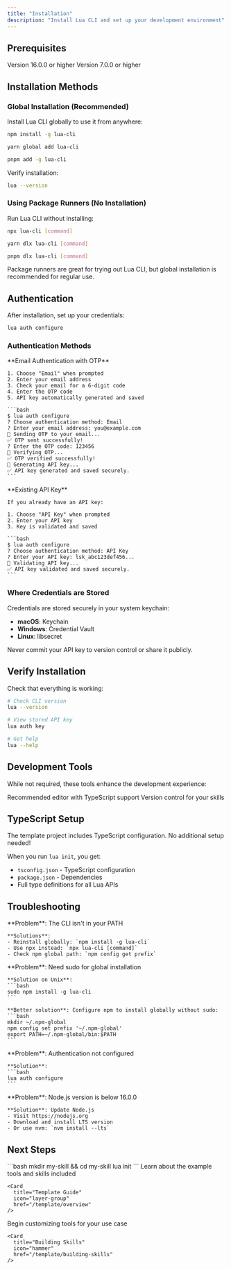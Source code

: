 ```yaml
---
title: "Installation"
description: "Install Lua CLI and set up your development environment"
---
```


## Prerequisites

<CardGroup cols={2}>
  <Card
    title="Node.js"
    icon="node-js"
  >
    Version 16.0.0 or higher
  </Card>
  <Card
    title="npm"
    icon="npm"
  >
    Version 7.0.0 or higher
  </Card>
</CardGroup>

## Installation Methods

### Global Installation (Recommended)

Install Lua CLI globally to use it from anywhere:

<CodeGroup>

```bash npm
npm install -g lua-cli
```

```bash yarn
yarn global add lua-cli
```

```bash pnpm
pnpm add -g lua-cli
```

</CodeGroup>

Verify installation:

```bash
lua --version
```

### Using Package Runners (No Installation)

Run Lua CLI without installing:

<CodeGroup>

```bash npx
npx lua-cli [command]
```

```bash yarn
yarn dlx lua-cli [command]
```

```bash pnpm
pnpm dlx lua-cli [command]
```

</CodeGroup>

<Note>
Package runners are great for trying out Lua CLI, but global installation is recommended for regular use.
</Note>

## Authentication

After installation, set up your credentials:

```bash
lua auth configure
```

### Authentication Methods

<Tabs>
  <Tab title="Email (Recommended)">
    **Email Authentication with OTP**

    1. Choose "Email" when prompted
    2. Enter your email address
    3. Check your email for a 6-digit code
    4. Enter the OTP code
    5. API key automatically generated and saved

    ```bash
    $ lua auth configure
    ? Choose authentication method: Email
    ? Enter your email address: you@example.com
    📧 Sending OTP to your email...
    ✅ OTP sent successfully!
    ? Enter the OTP code: 123456
    🔐 Verifying OTP...
    ✅ OTP verified successfully!
    🔑 Generating API key...
    ✅ API key generated and saved securely.
    ```
  </Tab>

  <Tab title="API Key">
    **Existing API Key**

    If you already have an API key:

    1. Choose "API Key" when prompted
    2. Enter your API key
    3. Key is validated and saved

    ```bash
    $ lua auth configure
    ? Choose authentication method: API Key
    ? Enter your API key: lsk_abc123def456...
    🔐 Validating API key...
    ✅ API key validated and saved securely.
    ```
  </Tab>
</Tabs>

### Where Credentials are Stored

Credentials are stored securely in your system keychain:

- **macOS**: Keychain
- **Windows**: Credential Vault  
- **Linux**: libsecret

<Warning>
Never commit your API key to version control or share it publicly.
</Warning>

## Verify Installation

Check that everything is working:

```bash
# Check CLI version
lua --version

# View stored API key
lua auth key

# Get help
lua --help
```

## Development Tools

While not required, these tools enhance the development experience:

<CardGroup cols={2}>
  <Card
    title="VS Code"
    icon="code"
  >
    Recommended editor with TypeScript support
  </Card>
  <Card
    title="Git"
    icon="git"
  >
    Version control for your skills
  </Card>
</CardGroup>

## TypeScript Setup

The template project includes TypeScript configuration. No additional setup needed!

When you run `lua init`, you get:
- `tsconfig.json` - TypeScript configuration
- `package.json` - Dependencies
- Full type definitions for all Lua APIs

## Troubleshooting

<AccordionGroup>
  <Accordion title="Command not found: lua">
    **Problem**: The CLI isn't in your PATH
    
    **Solutions**:
    - Reinstall globally: `npm install -g lua-cli`
    - Use npx instead: `npx lua-cli [command]`
    - Check npm global path: `npm config get prefix`
  </Accordion>

  <Accordion title="Permission denied">
    **Problem**: Need sudo for global installation
    
    **Solution on Unix**:
    ```bash
    sudo npm install -g lua-cli
    ```
    
    **Better solution**: Configure npm to install globally without sudo:
    ```bash
    mkdir ~/.npm-global
    npm config set prefix '~/.npm-global'
    export PATH=~/.npm-global/bin:$PATH
    ```
  </Accordion>

  <Accordion title="API key not found">
    **Problem**: Authentication not configured
    
    **Solution**:
    ```bash
    lua auth configure
    ```
  </Accordion>

  <Accordion title="Node.js version too old">
    **Problem**: Node.js version is below 16.0.0
    
    **Solution**: Update Node.js
    - Visit https://nodejs.org
    - Download and install LTS version
    - Or use nvm: `nvm install --lts`
  </Accordion>
</AccordionGroup>

## Next Steps

<Steps>
  <Step title="Create Your First Project">
    ```bash
    mkdir my-skill && cd my-skill
    lua init
    ```
  </Step>
  
  <Step title="Explore the Template">
    Learn about the example tools and skills included
    
    <Card
      title="Template Guide"
      icon="layer-group"
      href="/template/overview"
    />
  </Step>
  
  <Step title="Start Building">
    Begin customizing tools for your use case
    
    <Card
      title="Building Skills"
      icon="hammer"
      href="/template/building-skills"
    />
  </Step>
</Steps>

